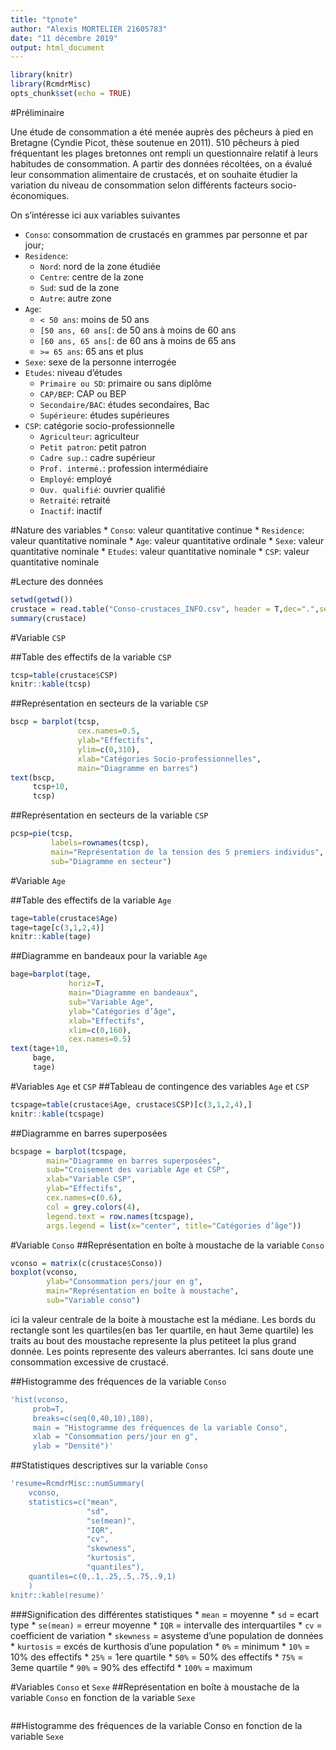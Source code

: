 ```yaml
---
title: "tpnote"
author: "Alexis MORTELIER 21605783"
date: "11 décembre 2019"
output: html_document
---
```


```r
library(knitr)
library(RcmdrMisc)
opts_chunk$set(echo = TRUE)
```

#Préliminaire

Une étude de consommation a été menée auprès des pêcheurs à pied en Bretagne (Cyndie Picot, thèse soutenue en 2011). 510 pêcheurs à pied fréquentant les plages bretonnes ont rempli un questionnaire relatif à leurs habitudes de consommation. A partir des données récoltées, on a évalué leur consommation alimentaire de crustacés, et on souhaite étudier la variation du niveau de consommation selon différents facteurs socio-économiques.

On s'intéresse ici aux variables suivantes

* `Conso`: consommation de crustacés en grammes par personne et par jour;
* `Residence`:
    * `Nord`: nord de la zone étudiée
    * `Centre`: centre de la zone
    * `Sud`: sud de la zone
    * `Autre`: autre zone
* `Age`:
    * `< 50 ans`: moins de 50 ans
    * `[50 ans, 60 ans[`: de 50 ans à moins de 60 ans
    * `[60 ans, 65 ans[`: de 60 ans à moins de 65 ans
    * `>= 65 ans`: 65 ans et plus
* `Sexe`: sexe de la personne interrogée
* `Etudes`: niveau d’études
    * `Primaire ou SD`: primaire ou sans diplôme
    * `CAP/BEP`: CAP ou BEP
    * `Secondaire/BAC`: études secondaires, Bac
    * `Supérieure`: études supérieures
* `CSP`: catégorie socio-professionnelle
    * `Agriculteur`: agriculteur
    * `Petit patron`: petit patron
    * `Cadre sup.`: cadre supérieur
    * `Prof. intermé.`: profession intermédiaire
    * `Employé`: employé
    * `Ouv. qualifié`: ouvrier qualifié
    * `Retraité`: retraité
    * `Inactif`: inactif

#Nature des variables
* `Conso`: valeur quantitative continue
* `Residence`: valeur quantitative nominale
* `Age`: valeur quantitative ordinale
* `Sexe`: valeur quantitative nominale
* `Etudes`: valeur quantitative nominale
* `CSP`: valeur quantitative nominale

#Lecture des données

```r
setwd(getwd())
crustace = read.table("Conso-crustaces_INFO.csv", header = T,dec=".",sep=";")
summary(crustace)
```

#Variable `CSP`

##Table des effectifs de la variable `CSP`

```r
tcsp=table(crustace$CSP)
knitr::kable(tcsp)

```

##Représentation en secteurs de la variable `CSP`
```r

bscp = barplot(tcsp,
               cex.names=0.5,
               ylab="Effectifs", 
               ylim=c(0,310),
               xlab="Catégories Socio-professionnelles",
               main="Diagramme en barres")
text(bscp,
     tcsp+10,
     tcsp)
```
##Représentation en secteurs de la variable `CSP`

```r
pcsp=pie(tcsp,
         labels=rownames(tcsp),
         main="Représentation de la tension des 5 premiers individus",
         sub="Diagramme en secteur")
```

#Variable `Age`

##Table des effectifs de la variable `Age`

```r
tage=table(crustace$Age)
tage=tage[c(3,1,2,4)]
knitr::kable(tage)
```

##Diagramme en bandeaux pour la variable `Age`
```r
bage=barplot(tage,
             horiz=T,
             main="Diagramme en bandeaux",
             sub="Variable Age",
             ylab="Catégories d’âge",
             xlab="Effectifs",    
             xlim=c(0,160),
             cex.names=0.5)
text(tage+10,
     bage,
     tage)

```

#Variables `Age` et `CSP`
##Tableau de contingence des variables `Age` et `CSP`
```r
tcspage=table(crustace$Age, crustace$CSP)[c(3,1,2,4),]
knitr::kable(tcspage)
```

##Diagramme en barres superposées
```r
bcspage = barplot(tcspage,
        main="Diagramme en barres superposées",
        sub="Croisement des variable Age et CSP",
        xlab="Variable CSP",
        ylab="Effectifs", 
        cex.names=c(0.6),
        col = grey.colors(4),
        legend.text = row.names(tcspage),
        args.legend = list(x="center", title="Catégories d’âge"))
```
#Variable `Conso`
##Représentation en boîte à moustache de la variable `Conso`
```r
vconso = matrix(c(crustace$Conso))
boxplot(vconso,
        ylab="Consommation pers/jour en g",
        main="Représentation en boîte à moustache",
        sub="Variable conso")
```

ici la valeur centrale de la boite à moustache est la médiane.
Les bords du rectangle sont les quartiles(en bas 1er quartile, en haut 3eme quartile)
les traits au bout des moustache represente la plus petiteet la plus grand donnée.
Les points represente des valeurs aberrantes. Ici sans doute une consommation excessive de crustacé.

##Histogramme des fréquences de la variable `Conso`
```r
'hist(vconso, 
     prob=T,
     breaks=c(seq(0,40,10),180),
     main = "Histogramme des fréquences de la variable Conso",
     xlab = "Consommation pers/jour en g",
     ylab = "Densité")'
```
##Statistiques descriptives sur la variable `Conso`
```r
'resume=RcmdrMisc::numSummary(
    vconso,
    statistics=c("mean",
                 "sd", 
                 "se(mean)",
                 "IQR",
                 "cv", 
                 "skewness",
                 "kurtosis",
                 "quantiles"),
    quantiles=c(0,.1,.25,.5,.75,.9,1)
    )
knitr::kable(resume)'
```
###Signification des différentes statistiques
* `mean` = moyenne
* `sd` = ecart type
* `se(mean)` = erreur moyenne
* `IQR` = intervalle des interquartiles
* `cv` = coefficient de variation
* `skewness` = asysteme d'une population de données
* `kurtosis` = excés de kurthosis d'une population
* `0%` = minimum
* `10%` = 10% des effectifs
* `25%` = 1ere quartile
* `50%` = 50% des effectifs
* `75%` = 3eme quartile
* `90%` = 90% des effectifd
* `100%` = maximum

#Variables `Conso` et `Sexe`
##Représentation en boîte à moustache de la variable `Conso` en fonction de la variable `Sexe`
```r

```
##Histogramme des fréquences de la variable Conso en fonction de la variable `Sexe`